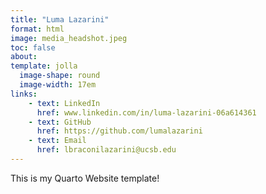 ```yaml
---
title: "Luma Lazarini"
format: html
image: media_headshot.jpeg
toc: false
about: 
template: jolla
  image-shape: round
  image-width: 17em
links:
    - text: LinkedIn
      href: www.linkedin.com/in/luma-lazarini-06a614361
    - text: GitHub
      href: https://github.com/lumalazarini
    - text: Email
      href: lbraconilazarini@ucsb.edu
---
```


This is my Quarto Website template!